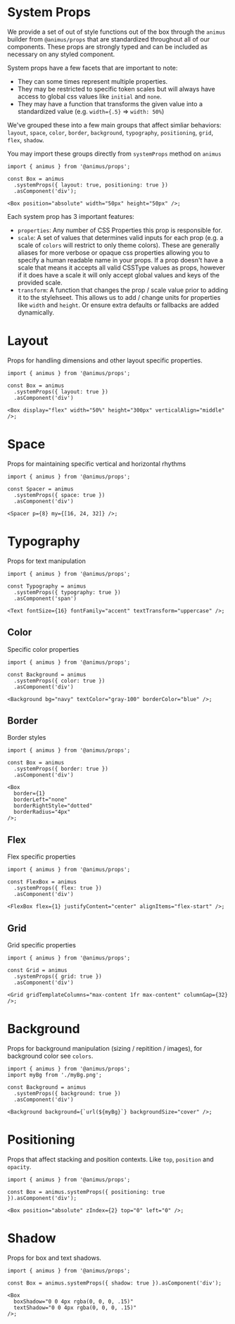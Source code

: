# System Props

We provide a set of out of style functions out of the box through the `animus` builder from `@animus/props` that are standardized throughout all of our components. These props are strongly typed and can be included as necessary on any styled component.

System props have a few facets that are important to note:

- They can some times represent multiple properties.
- They may be restricted to specific token scales but will always have access to global css values like `initial` and `none`.
- They may have a function that transforms the given value into a standardized value (e.g. `width={.5}` => `width: 50%`)

We've grouped these into a few main groups that affect simliar behaviors: `layout`, `space`, `color`, `border`, `background`, `typography`, `positioning`, `grid`, `flex`, `shadow`.

You may import these groups directly from `systemProps` method on `animus`

```tsx
import { animus } from '@animus/props';

const Box = animus
  .systemProps({ layout: true, positioning: true })
  .asComponent('div');

<Box position="absolute" width="50px" height="50px" />;
```

Each system prop has 3 important features:

- `properties`: Any number of CSS Properties this prop is responsible for.
- `scale`: A set of values that determines valid inputs for each prop (e.g. a scale of `colors` will restrict to only theme colors). These are generally aliases for more verbose or opaque css properties allowing you to specify a human readable name in your props. If a prop doesn't have a scale that means it accepts all valid CSSType values as props, however if it does have a scale it will only accept global values and keys of the provided scale.
- `transform`: A function that changes the prop / scale value prior to adding it to the stylehseet. This allows us to add / change units for properties like `width` and `height`. Or ensure extra defaults or fallbacks are added dynamically.

# Layout

Props for handling dimensions and other layout specific properties.

```tsx
import { animus } from '@animus/props';

const Box = animus
  .systemProps({ layout: true })
  .asComponent('div')

<Box display="flex" width="50%" height="300px" verticalAlign="middle" />;
```

# Space

Props for maintaining specific vertical and horizontal rhythms

```tsx
import { animus } from '@animus/props';

const Spacer = animus
  .systemProps({ space: true })
  .asComponent('div')

<Spacer p={8} my={[16, 24, 32]} />;
```

# Typography

Props for text manipulation

```tsx
import { animus } from '@animus/props';

const Typography = animus
  .systemProps({ typography: true })
  .asComponent('span')

<Text fontSize={16} fontFamily="accent" textTransform="uppercase" />;
```

## Color

Specific color properties

```tsx
import { animus } from '@animus/props';

const Background = animus
  .systemProps({ color: true })
  .asComponent('div')

<Background bg="navy" textColor="gray-100" borderColor="blue" />;
```

## Border

Border styles

```tsx
import { animus } from '@animus/props';

const Box = animus
  .systemProps({ border: true })
  .asComponent('div')

<Box
  border={1}
  borderLeft="none"
  borderRightStyle="dotted"
  borderRadius="4px"
/>;
```

## Flex

Flex specific properties

```tsx
import { animus } from '@animus/props';

const FlexBox = animus
  .systemProps({ flex: true })
  .asComponent('div')

<FlexBox flex={1} justifyContent="center" alignItems="flex-start" />;
```

## Grid

Grid specific properties

```tsx
import { animus } from '@animus/props';

const Grid = animus
  .systemProps({ grid: true })
  .asComponent('div')

<Grid gridTemplateColumns="max-content 1fr max-content" columnGap={32} />;
```

# Background

Props for background manipulation (sizing / repitition / images), for background color see `colors`.

```tsx
import { animus } from '@animus/props';
import myBg from './myBg.png';

const Background = animus
  .systemProps({ background: true })
  .asComponent('div')

<Background background={`url(${myBg}`} backgroundSize="cover" />;
```

# Positioning

Props that affect stacking and position contexts. Like `top`, `position` and `opacity`.

```tsx
import { animus } from '@animus/props';

const Box = animus.systemProps({ positioning: true }).asComponent('div');

<Box position="absolute" zIndex={2} top="0" left="0" />;
```

# Shadow

Props for box and text shadows.

```tsx
import { animus } from '@animus/props';

const Box = animus.systemProps({ shadow: true }).asComponent('div');

<Box
  boxShadow="0 0 4px rgba(0, 0, 0, .15)"
  textShadow="0 0 4px rgba(0, 0, 0, .15)"
/>;
```
